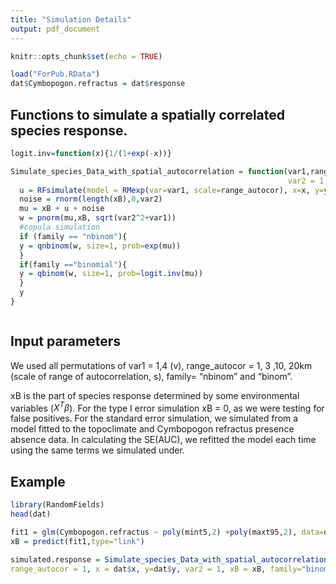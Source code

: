 ---
title: "Simulation Details"
output: pdf_document
---

```{r setup, include=FALSE}
knitr::opts_chunk$set(echo = TRUE)
```
```{r variogram, echo=FALSE, message=FALSE, warning=FALSE}

load("ForPub.RData")
dat$Cymbopogon.refractus = dat$response
```
## Functions to simulate a spatially correlated species response. 

```{r , echo=TRUE}
logit.inv=function(x){1/(1+exp(-x))}

Simulate_species_Data_with_spatial_autocorrelation = function(var1,range_autocor, x, y, 
                                                              var2 = 1, xB, family){
  u = RFsimulate(model = RMexp(var=var1, scale=range_autocor), x=x, y=y, grid=F, n=1)[[1]]
  noise = rnorm(length(xB),0,var2)
  mu = xB + u + noise
  w = pnorm(mu,xB, sqrt(var2^2+var1))
  #copula simulation
  if (family == "nbinom"){
  y = qnbinom(w, size=1, prob=exp(mu))
  }
  if(family =="binomial"){
  y = qbinom(w, size=1, prob=logit.inv(mu))
  }
  y  
}



```
## Input parameters

We used all permutations of var1 = 1,4 (v), range_autocor = 1, 3 ,10, 20km (scale of range of autocorrelation, s),  family= "nbinom" and "binom". 

xB is the part of species response determined by some environmental variables ($X^T\beta$). For the type I error simulation xB = 0, as we were testing for false positives. For the standard error simulation, we simulated from a model fitted to the topoclimate and  Cymbopogon refractus presence absence data. In calculating the SE(AUC), we refitted the model each time using the same terms we simulated under.


## Example

```{r , echo=TRUE, message=FALSE}
library(RandomFields)
head(dat)

fit1 = glm(Cymbopogon.refractus ~ poly(mint5,2) +poly(maxt95,2), data=dat, family="binomial")
xB = predict(fit1,type="link")

simulated.response = Simulate_species_Data_with_spatial_autocorrelation (var1 = 1,
range_autocor = 1, x = dat$x, y=dat$y, var2 = 1, xB = xB, family="binomial")


```

